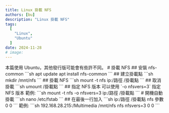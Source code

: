 ```yaml
---
title: Linux 掛載 NFS
authors: [bu]
description: "Linux 掛載 NFS"
tags:
  [
    "Linux",
    "Ubuntu"
  ]
date: 2024-11-28
# image: 
---
```


<Info>
本篇使用 Ubuntu，其他發行版可能會有些許不同。
</Info>
# 掛載 NFS
## 安裝 nfs-common
```sh
apt update
apt install nfs-common
```
## 建立掛載點
```sh
mkdir /mnt/nfs
```
## 掛載 NFS
```sh
mount -t nfs ip:/路徑 /掛載點
```
## 取消掛載
```sh
umount /掛載點
```
## 指定 NFS 版本
可以使用 `-o nfsvers=3` 指定 NFS 版本  
範例:
```sh
mount -t nfs -o nfsvers=3 ip:/路徑 /掛載點
```
# 開機自動掛載
```sh
nano /etc/fstab
```
## 在最後一行加入
```sh
ip:/路徑 /掛載點 nfs 參數 0 0
```
範例:
```sh
192.168.28.215:/Multimedia /mnt/nfs nfs nfsvers=3 0 0
```
